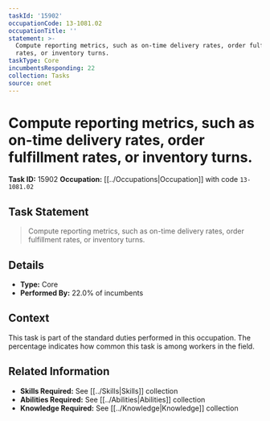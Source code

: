 ```yaml
---
taskId: '15902'
occupationCode: 13-1081.02
occupationTitle: ''
statement: >-
  Compute reporting metrics, such as on-time delivery rates, order fulfillment
  rates, or inventory turns.
taskType: Core
incumbentsResponding: 22
collection: Tasks
source: onet
---
```

# Compute reporting metrics, such as on-time delivery rates, order fulfillment rates, or inventory turns.

**Task ID:** 15902
**Occupation:** [[../Occupations|Occupation]] with code `13-1081.02`

## Task Statement

> Compute reporting metrics, such as on-time delivery rates, order fulfillment rates, or inventory turns.

## Details

- **Type:** Core
- **Performed By:** 22.0% of incumbents

## Context

This task is part of the standard duties performed in this occupation. The percentage indicates how common this task is among workers in the field.

## Related Information

- **Skills Required:** See [[../Skills|Skills]] collection
- **Abilities Required:** See [[../Abilities|Abilities]] collection
- **Knowledge Required:** See [[../Knowledge|Knowledge]] collection
